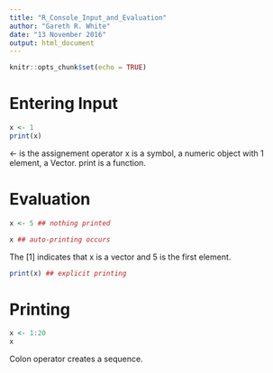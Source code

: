 ```yaml
---
title: "R_Console_Input_and_Evaluation"
author: "Gareth R. White"
date: "13 November 2016"
output: html_document
---
```


```r
knitr::opts_chunk$set(echo = TRUE)
```

# Entering Input

```r
x <- 1
print(x)
```

<- is the assignement operator
x is a symbol, a numeric object with 1 element, a Vector.
print is a function.

# Evaluation


```r
x <- 5 ## nothing printed
```

```r
x ## auto-printing occurs
```
The [1] indicates that x is a vector and 5 is the first element.

```r
print(x) ## explicit printing
```


# Printing

```r
x <- 1:20
x
```
Colon operator creates a sequence.
